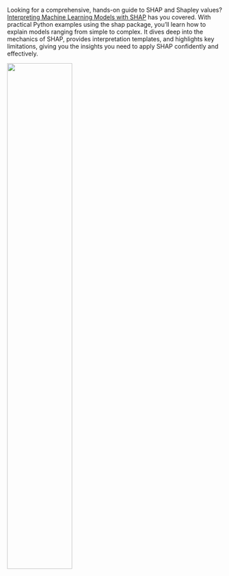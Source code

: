 ::: {.callout-tip}

::: {layout="[60,40]"}

Looking for a comprehensive, hands-on guide to SHAP and Shapley values?
[Interpreting Machine Learning Models with SHAP]((https://leanpub.com/shap)) has you covered.
With practical Python examples using the shap package, you'll learn how to explain models ranging from simple to complex.
It dives deep into the mechanics of SHAP, provides interpretation templates, and highlights key limitations, giving you the insights you need to apply SHAP confidently and effectively.

![](./images/cover-shap-book.png){width=55% fig-align="center"}

:::

:::

